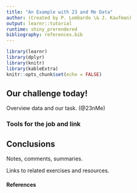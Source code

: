 ```yaml
---
title: "An Example with 23 and Me Data"
author: (Created by P. Lombardo \& J. Kaufman)
output: learnr::tutorial
runtime: shiny_prerendered
bibliography: references.bib
---
```


```r
library(learnr)
library(dplyr)
library(knitr)
library(kableExtra)
knitr::opts_chunk$set(echo = FALSE)
```


## Our challenge today!
Overview data and our task.  (@23nMe)

### Tools for the job and link


## Conclusions
Notes, comments, summaries.

Links to related exercises and resources.


#### References
<div id="refs"></div>
